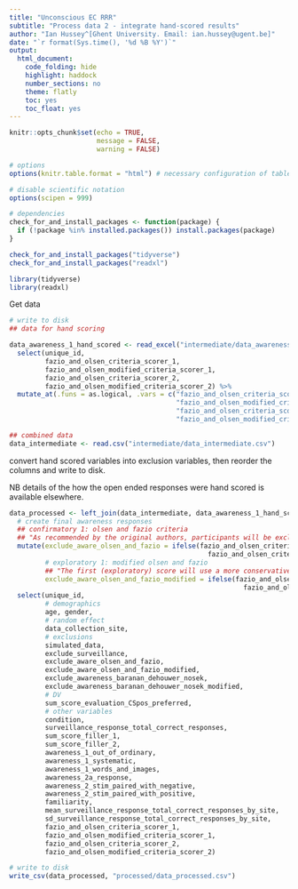 ```yaml
---
title: "Unconscious EC RRR"
subtitle: "Process data 2 - integrate hand-scored results"
author: "Ian Hussey^[Ghent University. Email: ian.hussey@ugent.be]"
date: "`r format(Sys.time(), '%d %B %Y')`"
output:
  html_document:
    code_folding: hide
    highlight: haddock
    number_sections: no
    theme: flatly
    toc: yes
    toc_float: yes
---
```


```r

knitr::opts_chunk$set(echo = TRUE, 
                      message = FALSE, 
                      warning = FALSE)

# options
options(knitr.table.format = "html") # necessary configuration of tables

# disable scientific notation
options(scipen = 999) 

```

```r

# dependencies
check_for_and_install_packages <- function(package) {
  if (!package %in% installed.packages()) install.packages(package)
}

check_for_and_install_packages("tidyverse")
check_for_and_install_packages("readxl")

library(tidyverse)
library(readxl)

```

Get data

```r

# write to disk
## data for hand scoring

data_awareness_1_hand_scored <- read_excel("intermediate/data_awareness_hand_scored.xlsx", sheet = 1) %>%
  select(unique_id, 
         fazio_and_olsen_criteria_scorer_1, 
         fazio_and_olsen_modified_criteria_scorer_1,
         fazio_and_olsen_criteria_scorer_2,
         fazio_and_olsen_modified_criteria_scorer_2) %>%
  mutate_at(.funs = as.logical, .vars = c("fazio_and_olsen_criteria_scorer_1",
                                          "fazio_and_olsen_modified_criteria_scorer_1",
                                          "fazio_and_olsen_criteria_scorer_2",
                                          "fazio_and_olsen_modified_criteria_scorer_2"))

## combined data
data_intermediate <- read.csv("intermediate/data_intermediate.csv") 

```

convert hand scored variables into exclusion variables, then reorder the columns and write to disk.

NB details of the how the open ended responses were hand scored is available elsewhere.

```r

data_processed <- left_join(data_intermediate, data_awareness_1_hand_scored, by = "unique_id") %>%
  # create final awareness responses
  ## confirmatory 1: olsen and fazio criteria
  ## "As recommended by the original authors, participants will be excluded if both raters agree that participants identified the valence of the USs that were paired with each of the CSs, in at least one of the two questions. If participants identify that one of the CSs was paired with a US of a particular valence, or report that CSs and USs were paired during the task (even if they do not mention the specific way in which they were paired), then they will be retained and coded as being ‘contingency unaware’. Likewise, in cases of rater disagreement, participants will also be retained and coded as ‘contingency unaware’ as per the original authors criteria.  "
  mutate(exclude_aware_olsen_and_fazio = ifelse(fazio_and_olsen_criteria_scorer_1 == TRUE & 
                                                  fazio_and_olsen_criteria_scorer_2 == TRUE, TRUE, FALSE),
         # exploratory 1: modified olsen and fazio
         ## "The first (exploratory) score will use a more conservative coding of the original authors’ questions. Participants will be coded as ‘aware’ if they express full or partial memory. Specifically, assignment to the ‘aware’ group will occur when both judges agree that the participant identified the valence of the USs that were paired with each of the CSs, or identified that one of the CSs was paired with a US of a particular valence, or reports that CSs and USs were paired during the task (even if they do not mention the specific way in which they were paired), in at least one of the two questions. Assignment to the ‘unaware’ group will occur when both judges indicate that the participant did not report that CSs were systematically paired with USs, or that a CS was paired with a US of a specific valance, in at least one of the two questions. In cases of rater disagreement, a third judge will be recruited and asked to provide their own judgement according to the above criteria. The majority judgement will be adopted. Participants in the ‘aware’ group will be excluded from subsequent analysis."
         exclude_aware_olsen_and_fazio_modified = ifelse(fazio_and_olsen_modified_criteria_scorer_1 == TRUE & 
                                                           fazio_and_olsen_modified_criteria_scorer_2 == TRUE, TRUE, FALSE)) %>%
  select(unique_id, 
         # demographics 
         age, gender, 
         # random effect
         data_collection_site, 
         # exclusions
         simulated_data, 
         exclude_surveillance,
         exclude_aware_olsen_and_fazio, 
         exclude_aware_olsen_and_fazio_modified, 
         exclude_awareness_baranan_dehouwer_nosek, 
         exclude_awareness_baranan_dehouwer_nosek_modified,
         # DV
         sum_score_evaluation_CSpos_preferred, 
         # other variables
         condition,
         surveillance_response_total_correct_responses,
         sum_score_filler_1, 
         sum_score_filler_2, 
         awareness_1_out_of_ordinary, 
         awareness_1_systematic, 
         awareness_1_words_and_images, 
         awareness_2a_response, 
         awareness_2_stim_paired_with_negative, 
         awareness_2_stim_paired_with_positive, 
         familiarity, 
         mean_surveillance_response_total_correct_responses_by_site, 
         sd_surveillance_response_total_correct_responses_by_site, 
         fazio_and_olsen_criteria_scorer_1, 
         fazio_and_olsen_modified_criteria_scorer_1, 
         fazio_and_olsen_criteria_scorer_2, 
         fazio_and_olsen_modified_criteria_scorer_2)

# write to disk
write_csv(data_processed, "processed/data_processed.csv")

```
